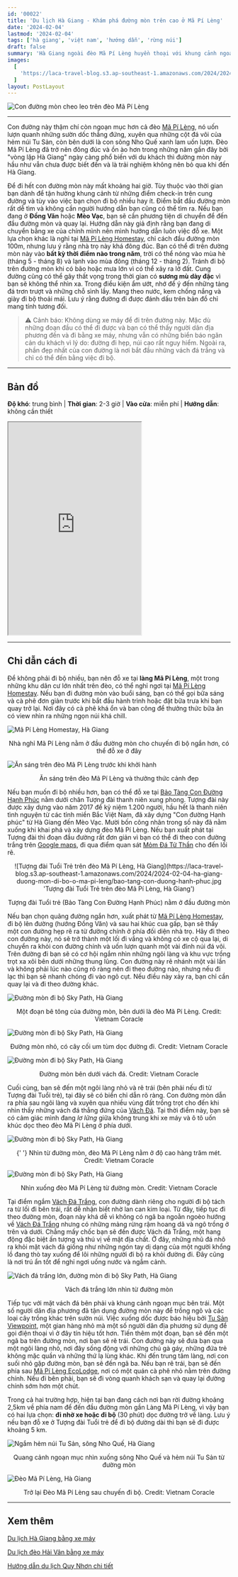 ```yaml
---
id: '00022'
title: 'Du lịch Hà Giang - Khám phá đường mòn trên cao ở Mã Pí Lèng'
date: '2024-02-04'
lastmod: '2024-02-04'
tags: ['hà giang', 'việt nam', 'hướng dẫn', 'rừng núi']
draft: false
summary: 'Hà Giang ngoài đèo Mã Pí Lèng huyền thoại với khung cảnh ngoạn mục còn có một con đường mòn đi bộ trên núi cao chót vót bám vào những vách đá dựng đứng hàng trăm mét mà đến nay ít người biết đến.'
images:
  [
    'https://laca-travel-blog.s3.ap-southeast-1.amazonaws.com/2024/2024-02-04-ha-giang-duong-mon-di-bo-o-ma-pi-leng/duong-mon-tren-deo-ma-pi-leng.jpg',
  ]
layout: PostLayout
---
```


![Con đường mòn cheo leo trên đèo Mã Pí Lèng](https://laca-travel-blog.s3.ap-southeast-1.amazonaws.com/2024/2024-02-04-ha-giang-duong-mon-di-bo-o-ma-pi-leng/duong-mon-tren-deo-ma-pi-leng.jpg 'Con đường mòn cheo leo trên đèo Mã Pí Lèng')

<TOCInline toc={props.toc} asDisclosure toHeading={3} />

---

Con đường này thậm chí còn ngoạn mục hơn cả đèo [Mã Pí Lèng](https://www.google.com/maps/d/u/0/viewer?mid=1CJQfZ99cW8g0SEwkgChyYqDc_YoGD0Q&femb=1&ll=23.234999480296914%2C105.40634455238747&z=16), nó uốn lượn quanh những sườn dốc thẳng đứng, xuyên qua những cột đá vôi của hẻm núi Tu Sản, còn bên dưới là con sông Nho Quế xanh lam uốn lượn. Đèo Mã Pí Lèng đã trở nên đông đúc và ồn ào hơn trong những năm gần đây bởi "vòng lặp Hà Giang" ngày càng phổ biến với du khách thì đường mòn này hầu như vẫn chưa được biết đến và là trải nghiệm không nên bỏ qua khi đến Hà Giang.

Để đi hết con đường mòn này mất khoảng hai giờ. Tùy thuộc vào thời gian bạn dành để tận hưởng khung cảnh từ những điểm check-in trên cung đường và tùy vào việc bạn chọn đi bộ nhiều hay ít. Điểm bắt đầu đường mòn rất dễ tìm và không cần người hướng dẫn bạn cũng có thể tìm ra. Nếu bạn đang ở **Đồng Văn** hoặc **Mèo Vạc**, bạn sẽ cần phương tiện di chuyển để đến đầu đường mòn và quay lại. Hướng dẫn này giả định rằng bạn đang di chuyển bằng xe của chính mình nên mình hướng dẫn luôn việc đỗ xe. Một lựa chọn khác là nghỉ tại [Mã Pí Lèng Homestay](https://www.google.com/maps/d/u/0/viewer?mid=1CJQfZ99cW8g0SEwkgChyYqDc_YoGD0Q&femb=1&ll=23.242793066532133%2C105.40917738831034&z=18), chỉ cách đầu đường mòn 100m, nhưng lưu ý rằng nhà trọ này khá đông đúc. Bạn có thể đi trên đường mòn này vào **bất kỳ thời điểm nào trong năm**, trời có thể nóng vào mùa hè (tháng 5 - tháng 8) và lạnh vào mùa đông (tháng 12 - tháng 2). Tránh đi bộ trên đường mòn khi có bão hoặc mưa lớn vì có thể xảy ra lở đất. Cung đường cũng có thể gây thất vọng trong thời gian có **sương mù dày đặc** vì bạn sẽ không thể nhìn xa. Trong điều kiện ẩm ướt, nhớ để ý đến những tảng đá trơn trượt và những chỗ sình lầy. Mang theo nước, kem chống nắng và giày đi bộ thoải mái. Lưu ý rằng đường đi được đánh dấu trên bản đồ chỉ mang tính tương đối.

> ⚠️ Cảnh báo: Không dùng xe máy để đi trên đường này. Mặc dù những đoạn đầu có thể đi được và bạn có thể thấy người dân địa phương đến và đi bằng xe máy, nhưng vẫn có những biển báo ngăn cản du khách vì lý do: đường đi hẹp, núi cao rất nguy hiểm. Ngoài ra, phần đẹp nhất của con đường là nơi bắt đầu những vách đá trắng và chỉ có thể đến bằng việc đi bộ.

---

## Bản đồ

**Độ khó**: trung bình | **Thời gian**: 2-3 giờ | **Vào cửa**: miễn phí | **Hướng dẫn**: không cần thiết

<iframe
  className="w-full"
  src="https://www.google.com/maps/d/u/0/embed?mid=1CJQfZ99cW8g0SEwkgChyYqDc_YoGD0Q&ehbc=2E312F"
  height="480"
></iframe>

---

## Chỉ dẫn cách đi

Để không phải đi bộ nhiều, bạn nên đỗ xe tại **làng Mã Pí Lèng**, một trong những khu dân cư lớn nhất trên đèo, có thể nghỉ ngơi tại [Mã Pí Lèng Homestay](https://www.google.com/maps/d/u/0/viewer?mid=1CJQfZ99cW8g0SEwkgChyYqDc_YoGD0Q&femb=1&ll=23.242793066532133%2C105.40917738831034&z=18). Nếu bạn đi đường mòn vào buổi sáng, bạn có thể gọi bữa sáng và cà phê đơn giản trước khi bắt đầu hành trình hoặc đặt bữa trưa khi bạn quay trở lại. Nơi đây có cà phê khá ổn và ban công để thưởng thức bữa ăn có view nhìn ra những ngọn núi khá chill.

![Mã Pí Lèng Homestay, Hà Giang](https://laca-travel-blog.s3.ap-southeast-1.amazonaws.com/2024/2024-02-04-ha-giang-duong-mon-di-bo-o-ma-pi-leng/ma-pi-leng-homestay.jpg 'Mã Pí Lèng Homestay, Hà Giang')

<p align="center">
  Nhà nghỉ Mã Pí Lèng nằm ở đầu đường mòn cho chuyến đi bộ ngắn hơn, có thể đỗ xe ở đây
</p>

![Ăn sáng trên đèo Mã Pì Lèng trước khi khởi hành](https://laca-travel-blog.s3.ap-southeast-1.amazonaws.com/2024/2024-02-04-ha-giang-duong-mon-di-bo-o-ma-pi-leng/an-sang-tai-ma-pi-leng-homestay.jpg 'Ăn sáng trên đèo Mã Pì Lèng trước khi khởi hành')

<p align="center">Ăn sáng trên đèo Mã Pí Lèng và thưởng thức cảnh đẹp</p>

Nếu bạn muốn đi bộ nhiều hơn, bạn có thể đỗ xe tại [Bảo Tàng Con Đường Hạnh Phúc](https://www.google.com/maps/d/u/0/viewer?mid=1CJQfZ99cW8g0SEwkgChyYqDc_YoGD0Q&femb=1&ll=23.249758999999994%2C105.393883&z=18) nằm dưới chân Tượng đài thanh niên xung phong. Tượng đài này được xây dựng vào năm 2017 để kỷ niệm 1.200 người, hầu hết là thanh niên tình nguyện từ các tỉnh miền Bắc Việt Nam, đã xây dựng "Con đường Hạnh phúc" từ Hà Giang đến Mèo Vạc. Mười bốn công nhân trong số này đã nằm xuống khi khai phá và xây dựng đèo Mã Pí Lèng. Nếu bạn xuất phát tại Tượng đài thì đoạn đầu đường rất đơn giản vì bạn có thể đi theo con đường trắng trên [Google maps](https://www.google.com/maps/d/u/0/viewer?mid=1CJQfZ99cW8g0SEwkgChyYqDc_YoGD0Q&femb=1&ll=23.23919191654343%2C105.40413597865066&z=15), đi qua điểm quan sát [Mỏm Đá Tử Thần](https://www.google.com/maps/d/u/0/viewer?mid=1CJQfZ99cW8g0SEwkgChyYqDc_YoGD0Q&femb=1&ll=23.2422511131643%2C105.39777738657757&z=18) cho đến lối rẽ.

<p align="center">
  ![Tượng đài Tuổi Trẻ trên đèo Mã Pí Lèng, Hà
  Giang](https://laca-travel-blog.s3.ap-southeast-1.amazonaws.com/2024/2024-02-04-ha-giang-duong-mon-di-bo-o-ma-pi-leng/bao-tang-con-duong-hanh-phuc.jpg
  'Tượng đài Tuổi Trẻ trên đèo Mã Pí Lèng, Hà Giang')
</p>

<p align="center">Tượng đài Tuổi trẻ (Bảo Tàng Con Đường Hạnh Phúc) nằm ở đầu đường mòn</p>

Nếu bạn chọn quãng đường ngắn hơn, xuất phát từ [Mã Pí Lèng Homestay](https://www.google.com/maps/d/u/0/viewer?mid=1CJQfZ99cW8g0SEwkgChyYqDc_YoGD0Q&femb=1&ll=23.242538804958663%2C105.4095669325409&z=16), đi bộ lên đường (hướng Đồng Văn) và sau hai khúc cua gấp, bạn sẽ thấy một con đường hẹp rẽ ra từ đường chính ở phía đối diện nhà trọ. Hãy đi theo con đường này, nó sẽ trở thành một lối đi vắng và không có xe cộ qua lại, di chuyển ra khỏi con đường chính và uốn lượn quanh một vài đỉnh núi đá vôi. Trên đường đi bạn sẽ có cơ hội ngắm nhìn những ngôi làng và khu vực trồng trọt xa xôi bên dưới những thung lũng. Con đường này rẽ nhánh một vài lần và không phải lúc nào cũng rõ ràng nên đi theo đường nào, nhưng nếu đi lạc thì bạn sẽ nhanh chóng đi vào ngõ cụt. Nếu điều này xảy ra, bạn chỉ cần quay lại và đi theo đường khác.

![Đường mòn đi bộ Sky Path, Hà Giang](https://laca-travel-blog.s3.ap-southeast-1.amazonaws.com/2024/2024-02-04-ha-giang-duong-mon-di-bo-o-ma-pi-leng/duong-mon-di-bo-sky-path.jpg 'Đường mòn đi bộ Sky Path, Hà Giang')

<p align="center">
  Một đoạn bê tông của đường mòn, bên dưới là đèo Mã Pí Lèng. Credit: Vietnam Coracle
</p>

![Đường mòn đi bộ Sky Path, Hà Giang](https://laca-travel-blog.s3.ap-southeast-1.amazonaws.com/2024/2024-02-04-ha-giang-duong-mon-di-bo-o-ma-pi-leng/duong-mon-di-bo-sky-path-2.jpg 'Đường mòn đi bộ Sky Path, Hà Giang')

<p align="center">Đường mòn nhỏ, có cây cối um tùm dọc đường đi. Credit: Vietnam Coracle </p>

![Đường mòn đi bộ Sky Path, Hà Giang](https://laca-travel-blog.s3.ap-southeast-1.amazonaws.com/2024/2024-02-04-ha-giang-duong-mon-di-bo-o-ma-pi-leng/duong-mon-di-bo-sky-path-3.jpg 'Đường mòn đi bộ Sky Path, Hà Giang')

<p align="center">Đường mòn bên dưới vách đá. Credit: Vietnam Coracle</p>

Cuối cùng, bạn sẽ đến một ngôi làng nhỏ và rẽ trái (bên phải nếu đi từ Tượng đài Tuổi trẻ), tại đây sẽ có biển chỉ dẫn rõ ràng. Con đường mòn dẫn ra phía sau ngôi làng và xuyên qua nhiều vùng đất trồng trọt cho đến khi nhìn thấy những vách đá thẳng đứng của [Vách Đá](https://www.google.com/maps/d/u/0/viewer?mid=1CJQfZ99cW8g0SEwkgChyYqDc_YoGD0Q&femb=1&ll=23.237782181275648%2C105.40413277707673&z=17). Tại thời điểm này, bạn sẽ có cảm giác mình đang _lơ lững_ giữa không trung khi xe máy và ô tô uốn khúc dọc theo đèo Mã Pí Lèng ở phía dưới.

![Đường mòn đi bộ Sky Path, Hà Giang](https://laca-travel-blog.s3.ap-southeast-1.amazonaws.com/2024/2024-02-04-ha-giang-duong-mon-di-bo-o-ma-pi-leng/duong-mon-di-bo-sky-path-4.jpg 'Đường mòn đi bộ Sky Path, Hà Giang')

<p align="center">
  {' '}
  Nhìn từ đường mòn, đèo Mã Pí Lèng nằm ở độ cao hàng trăm mét. Credit: Vietnam Coracle
</p>

![Đường mòn đi bộ Sky Path, Hà Giang](https://laca-travel-blog.s3.ap-southeast-1.amazonaws.com/2024/2024-02-04-ha-giang-duong-mon-di-bo-o-ma-pi-leng/duong-mon-di-bo-sky-path-5.jpg 'Đường mòn đi bộ Sky Path, Hà Giang')

<p align="center">Nhìn xuống đèo Mã Pí Lèng từ đường mòn. Credit: Vietnam Coracle</p>

Tại điểm ngắm [Vách Đá Trắng](https://www.google.com/maps/d/u/0/viewer?mid=1CJQfZ99cW8g0SEwkgChyYqDc_YoGD0Q&femb=1&ll=23.233010599805972%2C105.40708320699311&z=17), con đường dành riêng cho người đi bộ tách ra từ lối đi bên trái, rất dễ nhận biết nhờ lan can kim loại. Từ đây, tiếp tục đi theo đường mòn, đoạn này khá dễ vì không có ngã ba ngoằn ngoèo hướng về [Vách Đá Trắng](https://www.google.com/maps/d/u/0/viewer?mid=1CJQfZ99cW8g0SEwkgChyYqDc_YoGD0Q&femb=1&ll=23.233010599805972%2C105.40708320699311&z=17) nhưng có những mảng rừng rậm hoang dã và ngô trồng ở trên và dưới. Chẳng mấy chốc bạn sẽ đến được Vách đá Trắng, một hang động đặc biệt ấn tượng và thú vị về mặt địa chất. Ở đây, những nhũ đá nhô ra khỏi mặt vách đá giống như những ngón tay dị dạng của một người khổng lồ đang thò tay xuống để lôi những người đi bộ ra khỏi đường đi. Đây cũng là nơi trú ẩn tốt để nghỉ ngơi uống nước và ngắm cảnh.

![Vách đá trắng lớn, đường mòn đi bộ Sky Path, Hà Giang](https://laca-travel-blog.s3.ap-southeast-1.amazonaws.com/2024/2024-02-04-ha-giang-duong-mon-di-bo-o-ma-pi-leng/vach-da-trang.jpg 'Vách đá trắng lớn, đường mòn đi bộ Sky Path, Hà Giang')

<p align="center">Vách đá trắng lớn nhìn từ đường mòn</p>

Tiếp tục với mặt vách đá bên phải và khung cảnh ngoạn mục bên trái. Một số người dân địa phương đã tận dụng đường mòn này để trồng ngô và các loại cây trồng khác trên sườn núi. Việc xuống dốc được báo hiệu bởi [Tu Sản Viewpoint](https://www.google.com/maps/d/u/0/viewer?mid=1CJQfZ99cW8g0SEwkgChyYqDc_YoGD0Q&femb=1&ll=23.229373623643166%2C105.4113683144784&z=18), một gian hàng nhỏ mà một số người dân địa phương sử dụng để gọi điện thoại vì ở đây tín hiệu tốt hơn. Tiến thêm một đoạn, bạn sẽ đến một ngã ba trên đường mòn, nơi bạn sẽ rẽ trái. Con đường này sẽ đưa bạn qua một ngôi làng nhỏ, nơi đây sống động với những chú gà gáy, những đứa trẻ không mặc quần và những thứ lạ lùng khác. Khi đến trung tâm làng, nơi con suối nhỏ gặp đường mòn, bạn sẽ đến ngã ba. Nếu bạn rẽ trái, bạn sẽ đến phía sau [Mã Pí Lèng EcoLodge](https://www.google.com/maps/d/u/0/viewer?mid=1CJQfZ99cW8g0SEwkgChyYqDc_YoGD0Q&femb=1&ll=23.229878900755804%2C105.41423827812433&z=18), nơi có một quán cà phê nhỏ nằm trên đường chính. Nếu đi bên phải, bạn sẽ đi vòng quanh khách sạn và quay lại đường chính sớm hơn một chút.

Trong cả hai trường hợp, hiện tại bạn đang cách nơi bạn rời đường khoảng 2,5km về phía nam để đến đầu đường mòn gần Làng Mã Pí Lèng, vì vậy bạn có hai lựa chọn: **đi nhờ xe hoặc đi bộ** (30 phút) dọc đường trở về làng. Lưu ý nếu bạn đỗ xe ở Tượng đài Tuổi trẻ để đi bộ đường dài thì bạn sẽ đi được khoảng 5 km.

![Ngắm hẻm núi Tu Sản, sông Nho Quế, Hà Giang](https://laca-travel-blog.s3.ap-southeast-1.amazonaws.com/2024/2024-02-04-ha-giang-duong-mon-di-bo-o-ma-pi-leng/Great+white+cliff+Viewpoint.jpg 'Ngắm hẻm núi Tu Sản, sông Nho Quế, Hà Giang')

<p align="center"> Quang cảnh ngoạn mục nhìn xuống sông Nho Quế và hẻm núi Tu Sản từ đường mòn</p>

![Đèo Mã Pí Lèng, Hà Giang](https://laca-travel-blog.s3.ap-southeast-1.amazonaws.com/2024/2024-02-04-ha-giang-duong-mon-di-bo-o-ma-pi-leng/tro-lai-deo-ma-pi-leng.jpg 'Đèo Mã Pí Lèng, Hà Giang')

<p align="center">Trở lại Đèo Mã Pí Lèng sau chuyến đi bộ. Credit: Vietnam Coracle</p>

---

## Xem thêm

[Du lịch Hà Giang bằng xe máy](https://laca.fun/blog/huong-dan-di-bui-ha-giang-bang-xe-may)

[Du lịch đèo Hải Vân bằng xe máy](https://laca.fun/blog/du-lich-bui-deo-hai-van-bang-xe-may)

[Hướng dẫn du lịch Quy Nhơn chi tiết](https://laca.fun/blog/huong-dan-du-lich-quy-nhon-chi-tiet)
